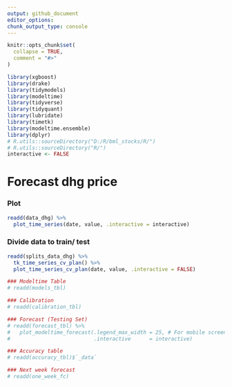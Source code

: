 ```yaml
---
output: github_document
editor_options: 
chunk_output_type: console
---
```

  
  
```r
knitr::opts_chunk$set(
  collapse = TRUE,
  comment = "#>"
)
```

```r
library(xgboost)
library(drake)
library(tidymodels)
library(modeltime)
library(tidyverse)
library(tidyquant)
library(lubridate)
library(timetk)
library(modeltime.ensemble)
library(dplyr)
# R.utils::sourceDirectory("D:/R/bml_stocks/R/")
# R.utils::sourceDirectory("R/")
interactive <- FALSE
```

# Forecast dhg price

### Plot
```r
readd(data_dhg) %>%
  plot_time_series(date, value, .interactive = interactive)
```

### Divide data to train/ test

```r
readd(splits_data_dhg) %>%
  tk_time_series_cv_plan() %>%
  plot_time_series_cv_plan(date, value, .interactive = FALSE)
```



```r
### Modeltime Table
# readd(models_tbl)
```




```r
### Calibration
# readd(calibration_tbl)
```



```r
### Forecast (Testing Set)
# readd(forecast_tbl) %>% 
#   plot_modeltime_forecast(.legend_max_width = 25, # For mobile screens
#                           .interactive      = interactive)
```




```r
### Accuracy table
# readd(accuracy_tbl)$`_data`
```

```r
### Next week forecast
# readd(one_week_fc)
```

